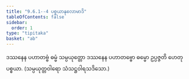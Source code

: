 ```yaml
---
title: "9.6.1--4 ပစ္စယာနုလောမာဒိ"
tableOfContents: false
sidebar:
  order: 1
type: "tipitaka"
basket: "ab"
---
```



<DynamicBreadcrumb />

<Division number="68">

<Paragraph number="939">
ဒဿနေန ပဟာတဗ္ဗံ ဓမ္မံ သမ္ပယုတ္တော ဒဿနေန ပဟာတဗ္ဗော ဓမ္မော ဥပ္ပဇ္ဇတိ ဟေတုပစ္စယာ. (သမ္ပယုတ္တဝါရော သံသဋ္ဌဝါရသဒိသော.)
</Paragraph>
</Division>